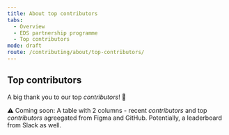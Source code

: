 ```yaml
---
title: About top contributors
tabs:
  - Overview
  - EDS partnership programme
  - Top contributors
mode: draft
route: /contributing/about/top-contributors/
---
```


## Top contributors

A big thank you to our top _contributors_! :tada:

:warning: Coming soon: A table with 2 columns - recent _contributors_ and top _contributors_ agreegated from Figma and GitHub. Potentially, a leaderboard from Slack as well.
